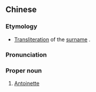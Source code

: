 ==Chinese==
{{zh-forms|gloss=-}}

===Etymology===
* [[transliteration|Transliteration]] of the {{etyl|en|zh}} [[surname]] {{m|en|Antoinette}}.

===Pronunciation===
{{zh-pron
|m=Āntuōwǎnītè
|cat=pn
}}

===Proper noun===
{{zh-proper noun}}

# [[Antoinette]]

{{zh-cat|English surnames}}